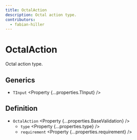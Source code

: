 ```yaml
---
title: OctalAction
description: Octal action type.
contributors:
  - fabian-hiller
---
```



# OctalAction

Octal action type.

## Generics

- `TInput` <Property {...properties.TInput} />

## Definition

- `OctalAction` <Property {...properties.BaseValidation} />
  - `type` <Property {...properties.type} />
  - `requirement` <Property {...properties.requirement} />
